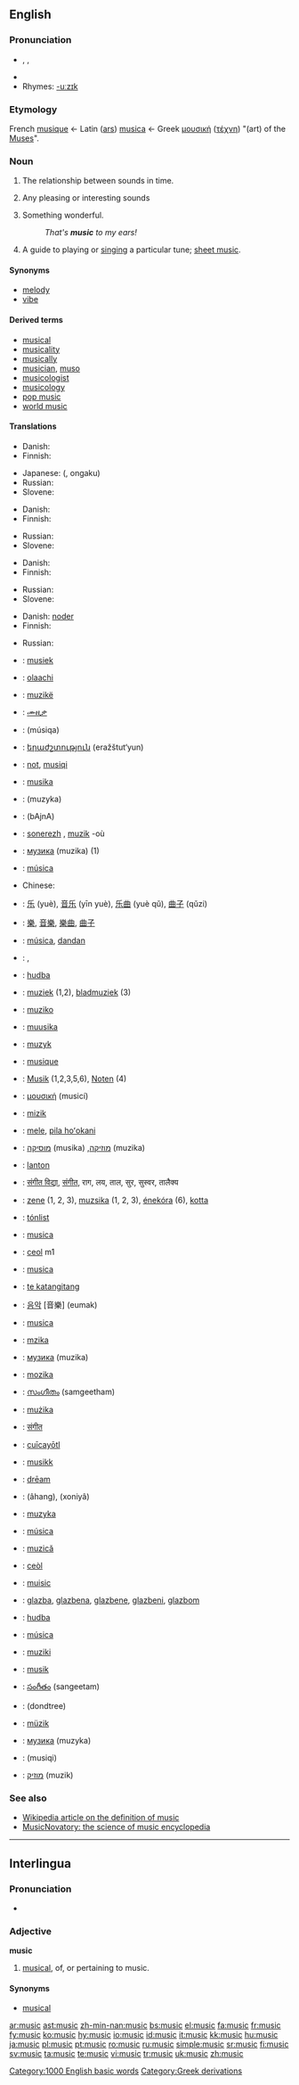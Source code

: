 {{wikipedia}}
==English==

{{rank|likely|beneath|conversation|835|music|direction|o'|eight}}

===Pronunciation===
*{{AHD|myo͞o'zĭk}}, {{IPA|/ˈmjuːzɪk/}}, {{SAMPA|/"mju:zIk/}}
*{{audio|en-us-music.ogg|Audio (US)}}
*Rhymes: [[Rhymes:English:-uːzɪk|-uːzɪk]]

===Etymology===
French [[musique]] ← Latin ([[ars]]) [[musica]] ← Greek [[μουσική]] ([[τέχνη]]) "(art) of the [[Muse]]s".

===Noun===
{{en-noun|-}} {{i|mass noun}}

# The relationship between sounds in time.
# {{figurative}} Any pleasing or interesting sounds
# Something wonderful.
#: ''That's '''music''' to my ears!''
# A guide to playing or [[singing]] a particular tune; [[sheet music]].

====Synonyms====
*[[melody]]
*[[vibe]]

====Derived terms====
*[[musical]]
*[[musicality]]
*[[musically]]
*[[musician]], [[muso]]
*[[musicologist]]
*[[musicology]]
*[[pop music]]
*[[world music]]

====Translations====
{{trans-top|sound, organized in time in a melodious way}}
* Danish: {{t-|da|musik|c}}
* Finnish: {{t+|fi|musiikki}}
{{trans-mid}}
* Japanese: {{Jpan|[[音楽]]}} ({{Jpan|[[おんがく]]}}, ongaku)
* Russian: {{t-|ru|музыка|f|tr=múzyka|sc=Cyrl}}
* Slovene: {{t+|sl|glasba|f}}
{{trans-bottom}}

{{trans-top|any pleasing or interesting sounds}}
* Danish: {{t-|da|musik|c}}
* Finnish: {{t+|fi|musiikki}}
{{trans-mid}}
* Russian: {{t-|ru|музыка|f|tr=múzyka|sc=Cyrl}}
* Slovene: {{t+|sl|glasba|f}}
{{trans-bottom}}

{{trans-top|something wonderful}}
* Danish: {{t-|da|musik|c}}
* Finnish: {{t+|fi|musiikki}}
{{trans-mid}}
* Russian: {{t-|ru|музыка|f|tr=múzyka|sc=Cyrl}}
* Slovene: {{t+|sl|glasba|f}}
{{trans-bottom}}

{{trans-top|sheet music}}
*Danish: [[node]]r {{p}}
* Finnish: {{t-|fi|nuotti|p|alt=nuotit}}
{{trans-mid}}
* Russian: {{t-|ru|ноты|f|p|tr=nóty|sc=Cyrl}}
{{trans-bottom}}

{{checktrans-top}}
<!--CAUTION: numbering changed several times - do not rely on parenthetic (non-gloss) numbering-->
*{{ttbc|Afrikaans}}: [[musiek]]
*{{ttbc|Alabama}}: [[olaachi]]
*{{ttbc|Albanian}}: [[muzikë]] {{f}}
*{{ttbc|Amharic}}: [[ሙዚቃ]]
*{{ttbc|Arabic}}: {{ARchar|[[موسيقى]]}} (músiqa) {{f}}
*{{ttbc|Armenian}}: [[երաժշտություն]] (eražštut‘yun)
*{{ttbc|Azeri}}: [[not#Azeri|not]], [[musiqi]]
*{{ttbc|Basque}}: [[musika]]
*{{ttbc|Belarusian}}: (muzyka)
*{{ttbc|Bengali}}: (bAjnA)
*{{ttbc|Breton}}: [[sonerezh]] {{m}}, [[muzik]] {{m}} -où {{p}}
*{{ttbc|Bulgarian}}: [[музика]] (muzika) {{f}} (1)
*{{ttbc|Catalan}}: [[música]] {{f}}
*Chinese:
*{{ttbc|Simplified Chinese}}: [[乐]] (yuè), [[音乐]] (yīn yuè), [[乐曲]] (yuè qǔ), [[曲子]] (qǔzi)
*{{ttbc|Traditional Chinese}}: [[樂]], [[音樂]], [[樂曲]], [[曲子]]
*{{ttbc|Chamorro}}: [[música]], [[dandan]]
*{{ttbc|Croatian}}: {{t-|hr|glazba|f}}, {{t+|hr|muzika|f}}
*{{ttbc|Czech}}: [[hudba]] {{f}}
*{{ttbc|Dutch}}: [[muziek]] {{f}} (1,2), [[bladmuziek]] {{f}} (3)
*{{ttbc|Esperanto}}: [[muziko]]
*{{ttbc|Estonian}}: [[muusika]]
*{{ttbc|Frisian}}: [[muzyk]]
*{{ttbc|French}}: [[musique]] {{f}}
*{{ttbc|German}}: [[Musik]] {{f}} (1,2,3,5,6), [[Noten]] {{f|p}} (4)
*{{ttbc|Greek}}: [[μουσική]] (musicí) {{f}}
*{{ttbc|Haitian Creole}}: [[mizik]]
*{{ttbc|Hawaiian}}: [[mele]], [[pila hoʻokani]]
*{{ttbc|Hebrew}}: [[מוסיקה]] (musika) {{f}} ,[[מוזיקה]] (muzika) {{f}}
*{{ttbc|Hiligaynon}}: [[lanton]]
*{{ttbc|Hindi}}: [[संगीत विद्या]], [[संगीत]], राग, लय, ताल, सुर, सुस्वर, तालैक्य
{{trans-mid}}
*{{ttbc|Hungarian}}: [[zene]] (1, 2, 3), [[muzsika]] (1, 2, 3), [[énekóra]] (6), [[kotta]]
*{{ttbc|Icelandic}}: [[tónlist]]
*{{ttbc|Interlingua}}: [[musica]]
*{{ttbc|Irish}}: [[ceol]] m1
*{{ttbc|Italian}}: [[musica]] {{f}}
*{{ttbc|Kiribati}}: [[te katangitang]]
*{{ttbc|Korean}}: [[음악]] [音樂] (eumak)
*{{ttbc|Latin}}: [[musica]] {{f}}
*{{ttbc|Latvian}}: [[mzika]] {{f}}
*{{ttbc|Macedonian}}: [[музика]] (muzika)
*{{ttbc|Malagasy}}: [[mozika]]
*{{ttbc|Malayalam}}: [[സംഗീതം]] (samgeetham)
*{{ttbc|Maltese}}: [[mużika]]
*{{ttbc|Marathi}}: [[संगीत]]
*{{ttbc|Nahuatl}}: [[cuīcayōtl]]
*{{ttbc|Norwegian}}: [[musikk]] {{m}}
*{{ttbc|Old English}}: [[dream#Old English|drēam]]
*{{ttbc|Persian}}: {{FAchar|[[آهنگ]]}} (âhang), {{FAchar|[[خنیا]]}} (xoniyâ)
*{{ttbc|Polish}}: [[muzyka]] {{f}}
*{{ttbc|Portuguese}}: [[música]] {{f}}
*{{ttbc|Romanian}}: [[muzică]] {{f}}
*{{ttbc|Scottish Gaelic}}: [[ceòl]]
*{{ttbc|Scots}}: [[muisic]]
*{{ttbc|Serbian}}: [[glazba]], [[glazbena]], [[glazbene]], [[glazbeni]], [[glazbom]]
*{{ttbc|Slovak}}: [[hudba]] {{f}}
*{{ttbc|Spanish}}: [[música]] {{f}}
*{{ttbc|Swahili}}: [[muziki]]
*{{ttbc|Swedish}}: [[musik]]
*{{ttbc|Telugu}}: [[సంగీతం]] (sangeetam)
*{{ttbc|Thai}}: {{THchar|[[ดนตรี]]}} (dondtree)
*{{ttbc|Turkish}}: [[müzik]]
*{{ttbc|Ukrainian}}: [[музика]] (muzyka) {{f}}
*{{ttbc|Urdu}}: {{URchar|[[موسیقی]]}} (musiqi)
*{{ttbc|Yiddish}}: [[מוזיק]] (muzik)
{{trans-bottom}}

===See also===
* [[w:definition of music|Wikipedia article on the definition of music]]
*[http://www.musicnovatory.com MusicNovatory: the science of music encyclopedia]

[[Category:1000 English basic words]]

----

==Interlingua==

===Pronunciation===
* {{IPA|[ˈmuzik]}}

===Adjective===
'''music'''

# [[musical]], of, or pertaining to music.

====Synonyms====
* [[musical#Interlingua|musical]]

[[Category:Greek derivations]]

[[ar:music]]
[[ast:music]]
[[zh-min-nan:music]]
[[bs:music]]
[[el:music]]
[[fa:music]]
[[fr:music]]
[[fy:music]]
[[ko:music]]
[[hy:music]]
[[io:music]]
[[id:music]]
[[it:music]]
[[kk:music]]
[[hu:music]]
[[ja:music]]
[[pl:music]]
[[pt:music]]
[[ro:music]]
[[ru:music]]
[[simple:music]]
[[sr:music]]
[[fi:music]]
[[sv:music]]
[[ta:music]]
[[te:music]]
[[vi:music]]
[[tr:music]]
[[uk:music]]
[[zh:music]]